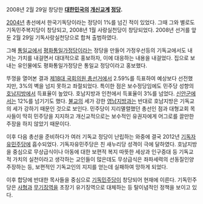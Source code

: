 2008년 2월 29일 창당한 '''[[대한민국]]의 [[개신교]]계 [[정당]].''' 

[[2004년]] 총선에서 한국기독당이라는 정당이 1%를 넘긴 적이 있었다. 그때 그와 별로도 기독민주복지당이 창당되고, 2008년 1월 사랑실천당이 창당되었다. 2008년 선거를 앞둔 2월 29일 기독사랑실천당으로 합쳐 출범하였다.

그해 [[통일교]]에서 [[평화통일가정당]]이라는 정당을 만들어 가정우선등의 기독교에서도  내거는 가치를 내걸면서 대대적으로 홍보하자, 이에 대응하는 내용을 내걸었다. 집으로 보내는 유인물에도 평화통일가정당은 통일교 정당이라고 홍보했다. 

뚜껑을 열어본 결과 [[제18대 국회의원 총선거]]에서 2.59%를 득표하여 예상보다 선전했지만, 3%의 벽을 넘지 못하고 좌절되었다. 특이한 점은 보수정당임에도 민주당 성향의 [[호남]]지방에서 득표율이 높았다. 호남지방과 인천에서 득표율이 3%를 넘었다. [[신안군]]에서는 12%를 넘기기도 했다. [[불교]]의 세가 강한 [[영남]]지방과는 반대로 호남지방은 기독교의 세가 강하기 때문인 것으로 보인다. 민주당이 지리멸렬했던 총선인 점과 대형교회 목사들이 딱히 민주당을 지지하고 개신교적으로는 보수적인 유권자에게 어그로를 끌만한 주장을 하지 않았기 때문이다.

이후 다음 총선을 준비하다가 여러 기독교 정당이 난립하는 와중에 결국 2012년 [[기독자유민주당]]에 흡수되었다. 기독자유민주당은 친 새누리당 성격이 극에 달하였다. 호남지방을 중심으로 무상급식이나 아동에 대한 보편적 복지 따뜻한 세상과 인구증대 등 기독교적 가치의 실천이라고 생각하는 교인들이 많은데도 무상급식은 좌파세력의 선동질인양 주장하는 등, 보편적인 기독교인의 지지를 얻는데 실패하여 망하게 되었다.

이후 합당에 반대한 목사들을 중심으로 [[기독민주당]]이 창당되어 현재에 이른다. 기독민주당은 [[사형]]과 [[무기징역]]을 초장기 유기징역으로 대체하는 등 탈이념적인 정책을 보이고 있다.
